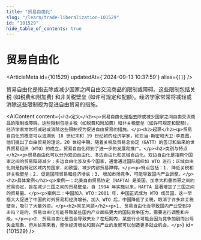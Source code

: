 ```yaml
---
title: "贸易自由化"
slug: "/learn/trade-liberalization-101529"
id: "101529"
hide_table_of_contents: true
---
```



# 贸易自由化

<ArticleMeta id={101529} updatedAt={'2024-09-13 10:37:59'} alias={`[]`} />
<div className='border-solid border-b border-t-0 my-4 border-[var(--ifm-color-gray-300)]' />

贸易自由化是指去除或减少国家之间自由交流商品的限制或障碍。这些限制包括关税 (如税费和附加费) 和非关税壁垒 (如许可规定和配额)。经济学家常常将减轻或消除这些限制视为促进自由贸易的措施。

<AIContent content={`<h2>定义</h2><p>贸易自由化是指去除或减少国家之间自由交流商品的限制或障碍。这些限制包括关税（如税费和附加费）和非关税壁垒（如许可规定和配额）。经济学家常常将减轻或消除这些限制视为促进自由贸易的措施。</p><h2>起源</h2><p>贸易自由化的概念可以追溯到 18 世纪末和 19 世纪初的经济学家，如亚当·斯密和大卫·李嘉图，他们提出了自由贸易的理论。20 世纪中期，随着关税及贸易总协定（GATT）的签订和后来的世界贸易组织（WTO）的成立，贸易自由化得到了进一步的发展和推广。</p><h2>类别与特点</h2><p>贸易自由化可以分为双边自由化、多边自由化和区域自由化。双边自由化是指两个国家之间的贸易障碍减少；多边自由化涉及多个国家，通常通过国际组织如 WTO 进行；区域自由化则是指特定区域内的国家，如欧盟，减少内部贸易障碍。</p><p>特点包括：1. 降低关税和非关税壁垒；2. 促进国际贸易和经济增长；3. 增加市场竞争，可能导致国内产业调整。</p><h2>具体案例</h2><p>案例一：北美自由贸易协定（NAFTA）是美国、加拿大和墨西哥之间的贸易协定，旨在减少三国之间的贸易壁垒。自 1994 年实施以来，NAFTA 显著增加了三国之间的贸易量。</p><p>案例二：中国加入 WTO：2001 年，中国正式成为 WTO 成员国，这一举措大大促进了中国的对外贸易和经济增长。加入 WTO 后，中国降低了关税，取消了许多非关税壁垒，吸引了大量外资。</p><h2>常见问题</h2><p>1. 贸易自由化会导致国内产业受到冲击吗？是的，贸易自由化可能导致某些国内产业面临更大的国际竞争压力，需要进行调整和升级。</p><p>2. 贸易自由化是否会导致失业？在短期内，某些行业可能会因为竞争加剧而出现失业现象，但从长期来看，整体经济增长和新兴产业的发展可以创造更多就业机会。</p>`} id={101529} />
